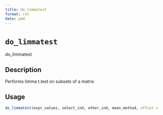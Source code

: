 ```yaml
--- 
title: do_limmatest 
format: rst 
date: ymd 
--- 
```

# `do_limmatest`

do_limmatest


## Description

Performs limma t.test on subsets of a matrix


## Usage

```r
do_limmatest(expr_values, select_ind, other_ind, mean_method, offset = 0.1)
```


